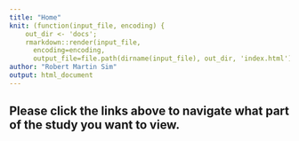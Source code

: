 ```yaml
---
title: "Home"
knit: (function(input_file, encoding) {
    out_dir <- 'docs';
    rmarkdown::render(input_file,
      encoding=encoding,
      output_file=file.path(dirname(input_file), out_dir, 'index.html'))})
author: "Robert Martin Sim"
output: html_document
---
```


## Please click the links above to navigate what part of the study you want to view.